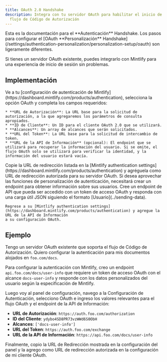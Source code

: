 ```yaml
---
title: OAuth 2.0 Handshake
description: Integra con tu servidor OAuth para habilitar el inicio de sesión de usuarios a través del
  flujo de Código de Autorización
---
```


<Info>
  Esta es la documentación para el **Autenticación** Handshake. Los pasos para configurar el [OAuth **Personalización** Handshake](/settings/authentication-personalization/personalization-setup/oauth) son ligeramente diferentes.
</Info>

Si tienes un servidor OAuth existente, puedes integrarlo con Mintlify para una experiencia de inicio de sesión sin problemas.

## Implementación

<Steps>
  <Step title="Configure your Authentication settings">
    Ve a tu [configuración de autenticación de Mintlify](https://dashboard.mintlify.com/products/authentication), selecciona la opción OAuth y completa los campos requeridos:

    * **URL de Autorización**: La URL base para la solicitud de autorización, a la que agregaremos los parámetros de consulta apropiados.
    * **ID de Cliente**: Un ID para el cliente OAuth 2.0 que se utilizará.
    * **Alcances**: Un array de alcances que serán solicitados.
    * **URL del Token**: La URL base para la solicitud de intercambio de token.
    * **URL de la API de Información** (opcional): El endpoint que se utilizará para recuperar la información del usuario. Si se omite, el flujo OAuth solo se utilizará para verificar la identidad, y la información del usuario estará vacía.
  </Step>

  <Step title="Configure your OAuth client">
    Copie la URL de redirección listada en la [Mintlify authentication settings](https://dashboard.mintlify.com/products/authentication) y agréguela como URL de redirección autorizada para su servidor OAuth.
  </Step>

  <Step title="Create your Info API (Optional)">
    Si desea aprovechar las funciones de personalización de autenticación, necesitará crear un endpoint para obtener información sobre sus usuarios. Cree un endpoint de API que pueda ser accedido con un token de acceso OAuth y responda con una carga útil JSON siguiendo el formato [Usuario](../sending-data).

    Regrese a su [Mintlify authentication settings](https://dashboard.mintlify.com/products/authentication) y agregue la URL de la API de Información
    a su configuración OAuth.
  </Step>
</Steps>

## Ejemplo

Tengo un servidor OAuth existente que soporta el flujo de Código de Autorización. Quiero configurar la autenticación para mis documentos alojados en `foo.com/docs`.

Para configurar la autenticación con Mintlify, creo un endpoint `api.foo.com/docs/user-info` que requiere un token de acceso OAuth con el alcance `docs-user-info` y responde con los datos personalizados del usuario según la especificación de Mintlify.

Luego voy al panel de configuración, navego a la Configuración de Autenticación, selecciono OAuth e ingreso los valores relevantes para el flujo OAuth y el endpoint de la API de Información:

* **URL de Autorización**: `https://auth.foo.com/authorization`
* **ID del Cliente**: `ydybo4SD8PR73vzWWd6S0ObH`
* **Alcances**: `['docs-user-info']`
* **URL del Token**: `https://auth.foo.com/exchange`
* **URL de la API de Información**: `https://api.foo.com/docs/user-info`

Finalmente, copio la URL de Redirección mostrada en la configuración del panel y la agrego como URL de redirección autorizada en la configuración de mi cliente OAuth.
